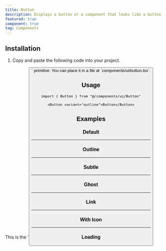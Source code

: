 ```yaml
---
title: Button
description: Displays a button or a component that looks like a button.
featured: true
component: true
tag: Components
---
```


<ComponentExample src="src/components/examples/ButtonDemo.tsx">
  <ButtonDemo />
</ComponentExample>

## Installation

1. Copy and paste the following code into your project.

<ComponentSource src="src/components/ui/Button.tsx" />

<Alert variant="outline">
  This is the `<Button />` primitive. You can place it in a file at
  `components/ui/button.tsx`.
</Alert>

## Usage

```tsx
import { Button } from "@/components/ui/Button"
```

```tsx
<Button variant="outline">Button</Button>
```

## Examples

### Default

<ComponentExample src="src/components/examples/ButtonDemo.tsx">
  <ButtonDemo />
</ComponentExample>

---

### Outline

<ComponentExample src="src/components/examples/ButtonOutlineDemo.tsx">
  <ButtonOutlineDemo />
</ComponentExample>

---

### Subtle

<ComponentExample src="src/components/examples/ButtonSubtleDemo.tsx">
  <ButtonSubtleDemo />
</ComponentExample>

---

### Ghost

<ComponentExample src="src/components/examples/ButtonGhostDemo.tsx">
  <ButtonGhostDemo />
</ComponentExample>

---

### Link

<ComponentExample src="src/components/examples/ButtonLinkDemo.tsx">
  <ButtonLinkDemo />
</ComponentExample>

---

### With Icon

<ComponentExample src="src/components/examples/ButtonIconDemo.tsx">
  <ButtonIconDemo />
</ComponentExample>

---

### Loading

<ComponentExample src="src/components/examples/ButtonLoadingDemo.tsx">
  <ButtonLoadingDemo />
</ComponentExample>
